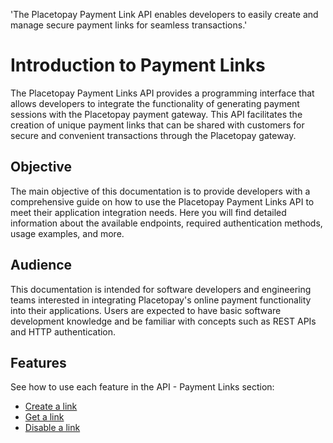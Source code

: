 
  'The Placetopay Payment Link API enables developers to easily create and manage secure payment links for seamless transactions.'

<HeroPattern />

# Introduction to Payment Links

The Placetopay Payment Links API provides a programming interface that allows developers to integrate the functionality of generating payment sessions with the Placetopay payment gateway. This API facilitates the creation of unique payment links that can be shared with customers for secure and convenient transactions through the Placetopay gateway.

## Objective
The main objective of this documentation is to provide developers with a comprehensive guide on how to use the Placetopay Payment Links API to meet their application integration needs. Here you will find detailed information about the available endpoints, required authentication methods, usage examples, and more.

## Audience
This documentation is intended for software developers and engineering teams interested in integrating Placetopay's online payment functionality into their applications. Users are expected to have basic software development knowledge and be familiar with concepts such as REST APIs and HTTP authentication.

## Features
See how to use each feature in the API - Payment Links section:


- [Create a link](/en/payment-links/api/reference/payment-links#create-a-link)
- [Get a link](/en/payment-links/api/reference/payment-links#get-a-link)
- [Disable a link](/en/payment-links/api/reference/payment-links#disable-a-link)